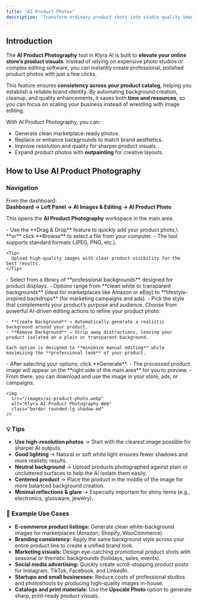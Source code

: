 ```yaml
---
title: "AI Product Photos"
description: "Transform ordinary product shots into studio-quality images with customizable backgrounds, automated enhancements, and seamless editing — ideal for e-commerce and marketing."
---
```


## Introduction

The **AI Product Photography** tool in Klyra AI is built to **elevate your online store’s product visuals**. Instead of relying on expensive photo studios or complex editing software, you can instantly create professional, polished product photos with just a few clicks.

This feature ensures **consistency across your product catalog**, helping you establish a reliable brand identity. By automating background creation, cleanup, and quality enhancements, it saves both **time and resources**, so you can focus on scaling your business instead of wrestling with image editing.

With AI Product Photography, you can:

- Generate clean marketplace-ready photos.
- Replace or enhance backgrounds to match brand aesthetics.
- Improve resolution and quality for sharper product visuals.
- Expand product photos with **outpainting** for creative layouts.

## How to Use AI Product Photography

### Navigation

From the dashboard:\
**Dashboard → Left Panel → AI Images & Editing → AI Product Photo**

This opens the **AI Product Photography** workspace in the main area.

<Steps>
  <Step title="Upload your product image">
    - Use the **Drag & Drop** feature to quickly add your product photo,\
      **or** click **Browse** to select a file from your computer.
    - The tool supports standard formats (JPEG, PNG, etc.).

    <Tip>
      Upload high-quality images with clear product visibility for the best results.
    </Tip>
  </Step>
  <Step title="Choose a product background">
    - Select from a library of **professional backgrounds** designed for product displays.
    - Options range from **clean white or transparent backgrounds** (ideal for marketplaces like Amazon or eBay) to **lifestyle-inspired backdrops** (for marketing campaigns and ads).
    - Pick the style that complements your product’s purpose and audience.
  </Step>
  <Step title="Select a product action">
    Choose from powerful AI-driven editing actions to refine your product photo:

    - **Create Background** → Automatically generate a realistic background around your product.
    - **Remove Background** → Strip away distractions, leaving your product isolated on a plain or transparent background.

    Each option is designed to **minimize manual editing** while maximizing the **professional look** of your product.
  </Step>
  <Step title="Generate and view results">
    - After selecting your options, click **Generate**.
    - The processed product image will appear on the **right side of the main area** for you to preview.
    - From there, you can download and use the image in your store, ads, or campaigns.

    <img
      src="/images/ai-product-photo.webp"
      alt="Klyra AI Product Photography Web"
      class="border rounded-lg shadow-md"
    />
  </Step>
</Steps>

### 💡 Tips

- **Use high-resolution photos** → Start with the clearest image possible for sharper AI outputs.
- **Good lighting** → Natural or soft white light ensures fewer shadows and more realistic results.
- **Neutral background** → Upload products photographed against plain or uncluttered surfaces to help the AI isolate them easily.
- **Centered product** → Place the product in the middle of the image for more balanced background creation.
- **Minimal reflections & glare** → Especially important for shiny items (e.g., electronics, glassware, jewelry).

### 📌 Example Use Cases

- **E-commerce product listings:** Generate clean white-background images for marketplaces (Amazon, Shopify, WooCommerce).
- **Branding consistency:** Apply the same background style across your entire product line to create a unified brand look.
- **Marketing visuals:** Design eye-catching promotional product shots with seasonal or thematic backgrounds (holidays, sales, events).
- **Social media advertising:** Quickly create scroll-stopping product posts for Instagram, TikTok, Facebook, and LinkedIn.
- **Startups and small businesses:** Reduce costs of professional studios and photoshoots by producing high-quality images in-house.
- **Catalogs and print materials:** Use the **Upscale Photo** option to generate sharp, print-ready product visuals.